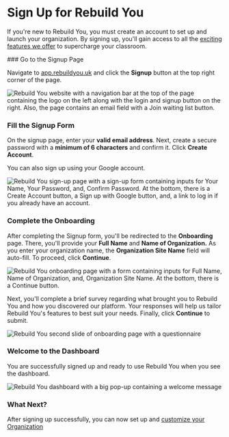 
# Sign Up for Rebuild You

If you're new to Rebuild You, you must create an account to set up and launch your organization. By signing up, you'll gain access to all the [exciting features we offer](https://www.rebuildyou.uk/docs/what-is-classroomio#key-features) to supercharge your classroom.

<Steps>
### Go to the Signup Page

Navigate to [app.rebuildyou.uk](https://app.rebuildyou.uk) and click the **Signup** button at the top right corner of the page.

<Image
  src={DashboardHomePageSignedout}
  alt="Rebuild You website with a navigation bar at the top of the page containing the logo on the left along with the login and signup button on the right. Also, the page contains an email field with a Join waiting list button."
  quality="100"
/>

### Fill the Signup Form

On the signup page, enter your **valid email address**. Next, create a secure password with a **minimum of 6 characters** and confirm it. Click **Create Account**.

You can also sign up using your Google account.

<Image
  src={DashboardSignupPage}
  alt="Rebuild You sign-up page with a sign-up form containing inputs for Your Name, Your Password, and, Confirm Password. At the bottom, there is a Create Account button, a Sign up with Google button, and, a link to log in if you already have an account."
  quality="100"
/>

### Complete the Onboarding

After completing the Signup form, you'll be redirected to the **Onboarding** page. There, you'll provide your **Full Name** and **Name of Organization.** As you enter your organization name, the **Organization Site Name** field will auto-fill. To proceed, click **Continue**.

<Image
  src={DashboardOnboardingPage1}
  alt="Rebuild You onboarding page with a form containing inputs for Full Name, Name of Organization, and, Organization Site Name. At the bottom, there is a Continue button."
  quality="100"
/>

Next, you'll complete a brief survey regarding what brought you to Rebuild You and how you discovered our platform. Your responses will help us tailor Rebuild You's features to best suit your needs. Finally, click **Continue** to submit.

<Image
  src={DashboardOnboardingPage2}
  alt="Rebuild You second slide of onboarding page with a questionnaire"
  quality="100"
/>

### Welcome to the Dashboard

You are successfully signed up and ready to use Rebuild You when you see the dashboard.

<Image
  src={DashboardHomePageSignedin}
  alt="Rebuild You dashboard with a big pop-up containing a welcome message"
  quality="100"
/>

### What Next?

After signing up successfully, you can now set up and [customize your Organization](https://www.rebuildyou.uk/docs/howtoguides/customize-organization)

</Steps>
